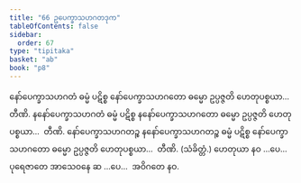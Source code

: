 ```yaml
---
title: "66 ဥပေက္ခာသဟဂတဒုက"
tableOfContents: false
sidebar:
  order: 67
type: "tipitaka"
basket: "ab"
book: "p8"
---
```



<DynamicBreadcrumb />

<Division number="85" book="p8" e="ch" v="40" p="102">

<Paragraph number="278" book="p8">
နော်ပေက္ခာသဟဂတံ ဓမ္မံ ပဋိစ္စ နော်ပေက္ခာသဟဂတော ဓမ္မော ဥပ္ပဇ္ဇတိ ဟေတုပစ္စယာ…  တီဏိ.
</Paragraph>

<Paragraph number="279" book="p8">
နနော်ပေက္ခာသဟဂတံ ဓမ္မံ ပဋိစ္စ နနော်ပေက္ခာသဟဂတော ဓမ္မော ဥပ္ပဇ္ဇတိ ဟေတုပစ္စယာ…  တီဏိ.
</Paragraph>

<Paragraph number="280" book="p8">
နော်ပေက္ခာသဟဂတဉ္စ နနော်ပေက္ခာသဟဂတဉ္စ ဓမ္မံ ပဋိစ္စ နော်ပေက္ခာသဟဂတော ဓမ္မော ဥပ္ပဇ္ဇတိ ဟေတုပစ္စယာ…  တီဏိ. (သံခိတ္တံ.)
</Paragraph>

<Paragraph number="281" book="p8">
ဟေတုယာ နဝ …ပေ…  ပုရေဇာတေ အာသေဝနေ ဆ …ပေ…  အဝိဂတေ နဝ.
</Paragraph>
</Division>